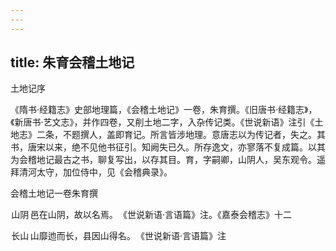 ```yaml
---
---
---
```

title: 朱育会稽土地记
---



土地记序

《隋书·经籍志》史部地理篇，《会稽土地记》一卷，朱育撰。《旧唐书·经籍志》，《新唐书·艺文志》，并作四卷，又削土地二字，入杂传记类。《世说新语》注引《土地志》二条，不题撰人，盖即育记。所言皆涉地理。意唐志以为传记者，失之。其书，唐宋以来，绝不见他书征引。知阙失已久。所存逸文，亦寥落不复成篇。以其为会稽地记最古之书，聊复写出，以存其目。育，字嗣卿，山阴人，吴东观令。遥拜清河太守，加位侍中，见《会稽典录》。

会稽土地记一卷朱育撰

 山阴 邑在山阴，故以名焉。 《世说新语·言语篇》注。《嘉泰会稽志》十二 

 长山 山靡迆而长，县因山得名。 《世说新语·言语篇》注
